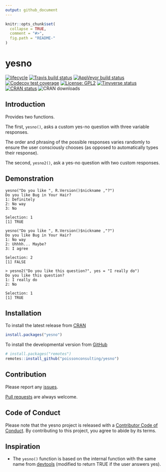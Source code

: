 ```yaml
---
output: github_document
---
```


<!-- README.md is generated from README.Rmd. Please edit that file -->

```r
knitr::opts_chunk$set(
  collapse = TRUE,
  comment = "#>",
  fig.path = "README-"
)
```

# yesno

<!-- badges: start -->
[![lifecycle](https://img.shields.io/badge/lifecycle-stable-brightgreen.svg)](https://www.tidyverse.org/lifecycle/#stable)
[![Travis build status](https://travis-ci.com/poissonconsulting/yesno.svg?branch=master)](https://travis-ci.com/poissonconsulting/yesno)
[![AppVeyor build status](https://ci.appveyor.com/api/projects/status/github/poissonconsulting/yesno?branch=master&svg=true)](https://ci.appveyor.com/project/poissonconsulting/yesno)
[![Codecov test coverage](https://codecov.io/gh/poissonconsulting/yesno/branch/master/graph/badge.svg)](https://codecov.io/gh/poissonconsulting/yesno?branch=master)
[![License: GPL2](https://img.shields.io/badge/License-GPL2-blue.svg)](https://www.gnu.org/licenses/old-licenses/gpl-2.0.en.html)
[![Tinyverse status](https://tinyverse.netlify.com/badge/yesno)](https://CRAN.R-project.org/package=yesno)
[![CRAN status](https://www.r-pkg.org/badges/version/yesno)](https://cran.r-project.org/package=yesno)
![CRAN downloads](https://cranlogs.r-pkg.org/badges/yesno)
<!-- badges: end -->

## Introduction

Provides two functions. 

The first, `yesno()`, asks a custom yes-no question with three variable responses.

The order and phrasing of the possible responses varies randomly to ensure the user consciously chooses (as opposed to automatically types their response).

The second, `yesno2()`, ask a yes-no question with two custom responses.

## Demonstration

```
yesno("Do you like ", R.Version()$nickname ,"?")
Do you like Bug in Your Hair?
1: Definitely
2: No way
3: No

Selection: 1
[1] TRUE

yesno("Do you like ", R.Version()$nickname ,"?")
Do you like Bug in Your Hair?
1: No way
2: Uhhhh... Maybe?
3: I agree

Selection: 2
[1] FALSE

> yesno2("Do you like this question?", yes = "I really do")
Do you like this question?
1: I really do
2: No

Selection: 1
[1] TRUE
```


## Installation

To install the latest release from [CRAN](https://cran.r-project.org)
```r
install.packages("yesno")
```

To install the developmental version from [GitHub](https://github.com/poissonconsulting/yesno)
```r
# install.packages("remotes")
remotes::install_github("poissonconsulting/yesno")
```


## Contribution

Please report any [issues](https://github.com/poissonconsulting/yesno/issues).

[Pull requests](https://github.com/poissonconsulting/yesno/pulls) are always welcome.

## Code of Conduct
  
Please note that the yesno project is released with a [Contributor Code of Conduct](https://www.contributor-covenant.org/version/1/0/0/code-of-conduct/). By contributing to this project, you agree to abide by its terms.
  
## Inspiration

- The `yesno()` function is based on the internal function with the same name from [devtools](https://github.com/hadley/devtools) (modified to return TRUE if the user answers yes).
